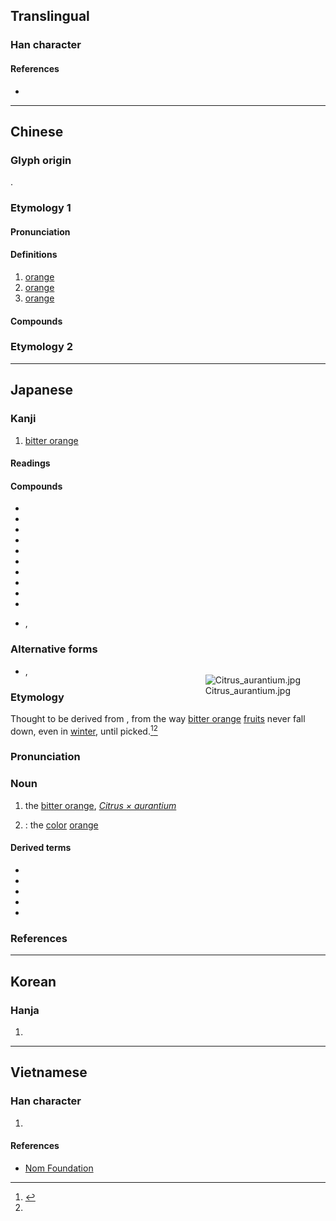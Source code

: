 {{character info}}
==Translingual==

===Han character===
{{Han char|rn=75|rad=木|as=12|sn=16|four=42918|canj=DNOT|ids=⿰木登}}

====References====
* {{Han ref|kx=0553.280|dkj=15552|dj=0942.110|hdz=21297.050|uh=6A59|ud=27225|bh=BEED|bd=48877}}

----

==Chinese==
{{zh-forms}}

===Glyph origin===
{{Han etym}}
{{Han compound|木|登|ls=psc|c1=s|c2=p|t1=tree; wood}}.

===Etymology 1===

====Pronunciation====
{{zh-pron
|m=chéng
|c=caang2,caang4
|c-t=cang3*
|h=pfs=chhṳ̀n;gd=cang2
|md=cèng
|mn=xm,qz,tw,km:chhiâng/ml:chhiâm/têng
|mn_note=chhiâm/chhiâng - vernacular; têng - literary
|mn-t=cêng5
|w=3zan,3zen
|w_note=3zan - vernacular
|mc=1
|oc=1,2
|cat=n
}}

====Definitions====
{{zh-hanzi}}

# [[orange]] {{gloss|the tree}}
# [[orange]] {{gloss|the fruit}} {{zh-mw|c:隻|c:楷}}
# [[orange]] {{gloss|the color}}

====Compounds====
{{zh-der|柳橙|橙黃|橙色|橙皮|橙子|香橙|蜜橙糕|橙汁|柳橙汁|橙子汁|甜橙|臍橙|橙縣}}

===Etymology 2===
{{zh-see|凳|v}}

{{zh-cat|Colors|Fruits}}

----

==Japanese==

===Kanji===
{{ja-kanji|grade=|rs=木12}}

# [[bitter orange]]

====Readings====
{{ja-readings
|goon=じょう<ぢやう, とう<とう
|kanon=とう<たう, とう<とう
|kun=だいだい-
}}

====Compounds====
{{der-top|Compounds}}
* {{ja-r|橙果|とうか}}
* {{ja-r|橙%花油|とう%-かゆ}}
* {{ja-r|橙橘|トウキツ}}
* {{ja-r|橙%黄色|とう%こうしょく}}
* {{ja-r|橙色|とうしょく}}
* {{ja-r|橙皮|とうひ}}
* {{ja-r|香橙|コウトウ}}
* {{ja-r|文橙|ぼんたん}}
* {{ja-r|臭橙|しゅうとう}}
* {{ja-r|赤橙%色|せきとう%しょく}}
* {{ja-r|臭橙|カブス}}, {{ja-r|臭橙|カブチ}}
{{der-bottom}}

===Alternative forms===
<div style="float:right;">
{{wp|lang=ja|ダイダイ}}
{{wp|Daidai}}
{{wp|Bitter orange}}
[[File:Citrus_aurantium.jpg|thumb]]
</div>
{{ja-kanjitab|だいだい|yomi=k}}

* {{sense|bitter orange}} {{ja-l|臭橙}}, {{ja-l|回青橙}}

===Etymology===
Thought to be derived from {{m|ja|代代|tr=daidai||[[many]] [[generation]]s}}, from the way [[bitter orange]] [[fruit]]s never fall down, even in [[winter]], until picked.<ref name="DJS">{{R:Daijisen}}</ref><ref name="DJR"/>

===Pronunciation===
{{ja-pron|y=k|だいだい|acc=3|acc_ref=DJR}}

===Noun===
{{ja-noun|だいだい|ダイダイ}}

# the [[bitter orange]], ''[[Citrus × aurantium]]''
#: {{synonyms|ja|橙橘|tr=tōkitsu}}
#: {{hyponyms|ja|枸櫞|tr=kabuchi|臭橙|tr2=kabusu}}
#: {{hypernyms|ja|蜜柑|tr=mikan}}
# {{lb|ja|by extension}} {{short for|ja|橙色|tr=daidai-iro|nodot=1|sort=たいたい'}}: the [[color]] [[orange]]

====Derived terms====
{{der-top}}
* {{ja-r|橙 磯海綿|ダイダイ イソカイメン}}
* {{ja-r|橙%色|だいだい%-いろ}}
* {{ja-r|橙%-酢|だいだい%-ず}}
* {{ja-r|橙%橘|ダイダイ%-タチバナ}}
* {{ja-r|夏%橙|ナツ%ダイダイ}}
{{der-bottom}}

===References===
<references/>

{{top|ja|Colors|Fruits|sort=たいたい'}}

----

==Korean==

===Hanja===
{{ko-hanja|hangeul=[[등]], [[증]]|eumhun=|rv=deung, jeung|mr=tŭng, chŭng|y=tung, cung}}

# {{rfdef|ko|sort=木12}}

----

==Vietnamese==

===Han character===
{{vi-hantu|[[chanh]], [[tranh]]|rs=木12}}

# {{rfdef|vi|sort=木12}}

====References====
* [http://nomfoundation.org/common/nom_details.php?codepoint=6a59&img=1 Nom Foundation]